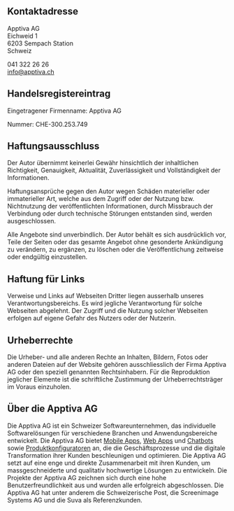 ## Kontaktadresse

Apptiva AG <br />
Eichweid 1 <br />
6203 Sempach Station <br />
Schweiz

041 322 26 26 <br />
[info@apptiva.ch](mailto:info@apptiva.ch)

## Handelsregistereintrag

Eingetragener Firmenname: Apptiva AG

Nummer: CHE-300.253.749

## Haftungsausschluss

Der Autor übernimmt keinerlei Gewähr hinsichtlich der inhaltlichen Richtigkeit, Genauigkeit, Aktualität, Zuverlässigkeit und Vollständigkeit der Informationen.

Haftungsansprüche gegen den Autor wegen Schäden materieller oder immaterieller Art, welche aus dem Zugriff oder der Nutzung bzw. Nichtnutzung der veröffentlichten Informationen, durch Missbrauch der Verbindung oder durch technische Störungen entstanden sind, werden ausgeschlossen.

Alle Angebote sind unverbindlich. Der Autor behält es sich ausdrücklich vor, Teile der Seiten oder das gesamte Angebot ohne gesonderte Ankündigung zu verändern, zu ergänzen, zu löschen oder die Veröffentlichung zeitweise oder endgültig einzustellen.

## Haftung für Links

Verweise und Links auf Webseiten Dritter liegen ausserhalb unseres Verantwortungsbereichs. Es wird jegliche Verantwortung für solche Webseiten abgelehnt. Der Zugriff und die Nutzung solcher Webseiten erfolgen auf eigene Gefahr des Nutzers oder der Nutzerin.

## Urheberrechte

Die Urheber- und alle anderen Rechte an Inhalten, Bildern, Fotos oder anderen Dateien auf der Website gehören ausschliesslich der Firma Apptiva AG oder den speziell genannten Rechtsinhabern. Für die Reproduktion jeglicher Elemente ist die schriftliche Zustimmung der Urheberrechtsträger im Voraus einzuholen.

## Über die Apptiva AG

Die Apptiva AG ist ein Schweizer Softwareunternehmen, das individuelle Softwarelösungen für verschiedene Branchen und Anwendungsbereiche entwickelt. Die Apptiva AG bietet [Mobile Apps](/angebot/development/app-entwicklung), [Web Apps](/angebot/development/webentwicklung) und [Chatbots](/angebot/chatbots) sowie [Produktkonfiguratoren](/angebot/development/konfiguratoren) an, die die Geschäftsprozesse und die digitale Transformation ihrer Kunden beschleunigen und optimieren. Die Apptiva AG setzt auf eine enge und direkte Zusammenarbeit mit ihren Kunden, um massgeschneiderte und qualitativ hochwertige Lösungen zu entwickeln. Die Projekte der Apptiva AG zeichnen sich durch eine hohe Benutzerfreundlichkeit aus und wurden alle erfolgreich abgeschlossen. Die Apptiva AG hat unter anderem die Schweizerische Post, die Screenimage Systems AG und die Suva als Referenzkunden.

